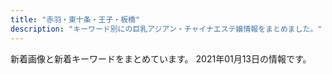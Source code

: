 ```yaml
---
title: "赤羽・東十条・王子・板橋"
description: "キーワード別にの巨乳アジアン・チャイナエステ嬢情報をまとめました。"
---
```


新着画像と新着キーワードをまとめています。
2021年01月13日の情報です。

<DmmAffiliateIns />
<KeywordTable
  shops={
    [
    {
        "img_links": [
            "http://tenpo5.iest.info/photos/sites/28/2020/08/2020082006010721.jpg",
            "http://tenpo5.iest.info/images/info2.jpg",
            "http://tenpo5.iest.info/images/s1.jpg",
            "http://tenpo5.iest.info/images/s_news.jpg",
            "http://tenpo5.iest.info/photos/sites/28/2020/08/2020082006012320.jpg",
            "http://tenpo5.iest.info/images/info.jpg",
            "http://tenpo5.iest.info/images/room3.jpg",
            "http://tenpo5.iest.info/images/room4.jpg",
            "http://tenpo5.iest.info/images/room6.jpg",
            "http://tenpo5.iest.info/images/room2.jpg",
            "http://tenpo5.iest.info/images/mobile.jpg",
            "http://tenpo5.iest.info/images/acc6.jpg",
            "http://tenpo5.iest.info/images/acc3.jpg",
            "http://tenpo5.iest.info/images/s3.jpg",
            "http://tenpo5.iest.info/images/room7.jpg",
            "http://tenpo5.iest.info/images/acc2.jpg",
            "http://tenpo5.iest.info/images/room1.jpg",
            "http://tenpo5.iest.info/photos/sites/28/2020/10/2020101301474624.jpg",
            "http://tenpo5.iest.info/images/acc4.jpg",
            "http://tenpo5.iest.info/images/acc1.jpg",
            "http://tenpo5.iest.info/photos/sites/28/2020/08/2020082006021860.jpg",
            "http://tenpo5.iest.info/images/acc5.jpg",
            "http://tenpo5.iest.info/photos/sites/28/2020/08/2020082006024737.jpg",
            "http://tenpo5.iest.info/images/top.jpg",
            "http://tenpo5.iest.info/photos/sites/28/2020/09/2020092801272363.jpg"
        ],
        "url": "http://tenpo5.iest.info/",
        "keywords": {
            "85": 7,
            "E": 7,
            "87": 14,
            "D": 35,
            "86": 14,
            "83": 7
        },
        "name": "\u3084\u3059\u3089\u304e",
        "station": "JR\u738b\u5b50\u99c5\u5317\u53e3"
    },
    {
        "url": "https://yumego.tyo.cm/",
        "img_links": [
            "https://yumego.tyo.cm/photos/sites/83/2020/12/2020120802122165.jpg",
            "https://yumego.tyo.cm/photos/sites/83/2020/12/2020120610415351.jpg",
            "https://yumego.tyo.cm/images/sp_tit_therapist.png",
            "https://yumego.tyo.cm/images/sp_tit_twitter.png",
            "https://yumego.tyo.cm/images/room4.jpg",
            "https://yumego.tyo.cm/photos/sites/83/2020/12/2020120802122351.jpg",
            "https://yumego.tyo.cm/photos/sites/83/2020/12/2020120108205582.jpg",
            "https://yumego.tyo.cm/images/room3.jpg",
            "https://yumego.tyo.cm/images/room1.jpg",
            "https://yumego.tyo.cm/images/tit_twitter.png",
            "https://yumego.tyo.cm/photos/sites/83/2020/12/2020120610415227.jpg",
            "https://yumego.tyo.cm/photos/sites/83/2020/12/2020120108205393.jpg",
            "https://yumego.tyo.cm/photos/sites/83/2020/12/2020120108205259.jpg",
            "https://yumego.tyo.cm/images/sp_tit_new.png",
            "https://yumego.tyo.cm/images/top.jpg",
            "https://yumego.tyo.cm/images/tit_therapist.png",
            "https://yumego.tyo.cm/images/img_tel.png",
            "https://yumego.tyo.cm/images/sp_top.jpg",
            "https://yumego.tyo.cm/images/sp_tit_staff01.png",
            "https://yumego.tyo.cm/images/tit_staff01.png",
            "https://yumego.tyo.cm/photos/sites/83/2020/12/2020120610415197.jpg",
            "https://yumego.tyo.cm/images/tit_staff02.png",
            "https://yumego.tyo.cm/images/maining.jpg",
            "https://yumego.tyo.cm/images/sp_tit_staff02.png",
            "https://yumego.tyo.cm/images/room2.jpg",
            "https://yumego.tyo.cm/photos/sites/83/2020/12/2020120610415359.jpg",
            "https://yumego.tyo.cm/images/tit_new.png"
        ],
        "keywords": {
            "D": 36,
            "88": 12,
            "85": 6,
            "86": 18
        },
        "station": "JR\u5341\u6761\u99c5\u5357\u53e3",
        "name": "\u5922\u3054"
    },
    {
        "url": "http://www.cocosia.work/",
        "img_links": [
            "http://www.cocosia.work/img/bn_howto_sp.jpg",
            "http://www.cocosia.work/staff/riya.jpg",
            "http://www.cocosia.work/staff/hina.jpg",
            "http://www.cocosia.work/img/int2_sp.jpg",
            "http://www.cocosia.work/img/int3.jpg",
            "http://www.cocosia.work/staff/yuyu.jpg",
            "http://www.cocosia.work/staff/rea.jpg",
            "http://www.cocosia.work/img/concept.jpg",
            "http://www.cocosia.work/staff/mao1.jpg",
            "http://www.cocosia.work/img/int2.jpg",
            "http://www.cocosia.work/staff/mao.jpg",
            "http://www.cocosia.work/img/header_info.png",
            "http://www.cocosia.work/img/bn_contact_sp.jpg",
            "http://www.cocosia.work/staff/riya1.jpg",
            "http://www.cocosia.work/staff/hina1.jpg",
            "http://www.cocosia.work/staff/rea1.jpg",
            "http://www.cocosia.work/img/bn_howto.jpg",
            "http://www.cocosia.work/img/concept_sp.jpg",
            "http://www.cocosia.work/img/i_tel.png",
            "http://www.cocosia.work/staff/mika1.jpg",
            "http://www.cocosia.work/img/bn_contact.jpg",
            "http://www.cocosia.work/staff/yuyu1.jpg",
            "http://www.cocosia.work/img/int1.jpg",
            "http://www.cocosia.work/img/int1_sp.jpg",
            "http://www.cocosia.work/staff/mika.jpg",
            "http://www.cocosia.work/img/int3_sp.jpg"
        ],
        "station": "JR\u8d64\u7fbd\u99c5\u897f\u53e3",
        "name": "Cocosia \uff5e\u30b3\u30b3\u30b7\u30a2\uff5e",
        "keywords": {
            "C": 15,
            "E": 6,
            "86": 8,
            "D": 10,
            "87": 6,
            "85": 2
        }
    },
    {
        "name": "\u9999\u9999",
        "img_links": [
            "http://shanshan-esthe.com/img/no.png",
            "http://shanshan-esthe.com/img/sta0.jpg",
            "http://shanshan-esthe.com/img/sta14.jpg",
            "http://shanshan-esthe.com/img/st16.jpg",
            "http://shanshan-esthe.com/img/st14.jpg"
        ],
        "station": "JR\u6771\u5341\u6761\u99c5\u5317\u53e3",
        "keywords": {
            "86": 2,
            "D": 2
        },
        "url": "http://shanshan-esthe.com/"
    },
    {
        "name": "\u7f8e\u5065",
        "img_links": [
            "http://oji.pink/images/r3.jpg",
            "http://oji.pink/images/1.png",
            "http://oji.pink/images/3.png",
            "http://oji.pink/images/zi_staff.png",
            "http://oji.pink/images/zi_link.png",
            "http://oji.pink/images/r4.jpg",
            "http://oji.pink/images/mobile.jpg",
            "http://oji.pink/images/r2.jpg",
            "http://oji.pink/images/g5.jpg",
            "http://oji.pink/images/aki.jpg",
            "http://oji.pink/images/g7.jpg",
            "http://oji.pink/images/g0.jpg",
            "http://oji.pink/images/top.jpg",
            "http://oji.pink/images/g2.jpg",
            "http://oji.pink/images/g1.jpg",
            "http://oji.pink/images/yuki.jpg",
            "http://oji.pink/images/new1.jpg",
            "http://oji.pink/images/r1.jpg"
        ],
        "url": "http://oji.pink/",
        "keywords": {
            "C": 15
        },
        "station": "JR\u738b\u5b50\u99c5\u5317\u53e3"
    },
    {
        "keywords": {
            "87": 2,
            "82": 2,
            "86": 4,
            "84": 2
        },
        "img_links": [
            "http://angel-aroma.net/img/m20.jpg",
            "http://angel-aroma.net/img/m4.jpg",
            "http://angel-aroma.net/img/m5.jpg",
            "http://angel-aroma.net/img/sta3.jpg",
            "http://angel-aroma.net/img/qr.jpg",
            "http://angel-aroma.net/img/m6.jpg",
            "http://angel-aroma.net/img/m1.jpg",
            "http://angel-aroma.net/img/no.png",
            "http://angel-aroma.net/img/m3.jpg",
            "http://angel-aroma.net/img/m2.jpg",
            "http://angel-aroma.net/img/m30.jpg",
            "http://angel-aroma.net/img/sta1.jpg",
            "http://angel-aroma.net/img/sta6.jpg",
            "http://angel-aroma.net/img/m10.jpg",
            "http://angel-aroma.net/img/sta2.jpg",
            "http://angel-aroma.net/img/sta5.jpg",
            "http://angel-aroma.net/img/top.jpg",
            "http://angel-aroma.net/img/stafft.jpg"
        ],
        "name": "\u30c0\u30fc\u30ea\u30f3",
        "station": "JR\u8d64\u7fbd\u99c5\u6771\u53e3",
        "url": "http://angel-aroma.net/"
    },
    {
        "name": "Love Sea",
        "url": "https://higashijujo-mensesthe.com/",
        "station": "JR\u6771\u5341\u6761\u99c5\u5317\u53e3",
        "img_links": [
            "https://higashijujo-mensesthe.com/staff/rika-s1.jpg",
            "https://higashijujo-mensesthe.com/images/main1.jpg",
            "https://higashijujo-mensesthe.com/icon/yelp.png",
            "https://higashijujo-mensesthe.com/room/esthe3.jpg",
            "https://higashijujo-mensesthe.com/button/blog.png",
            "https://higashijujo-mensesthe.com/images/main-sp.jpg",
            "https://higashijujo-mensesthe.com/button/staff.png",
            "https://higashijujo-mensesthe.com/staff/runa-l1.jpg",
            "https://higashijujo-mensesthe.com/images/flower.png",
            "https://higashijujo-mensesthe.com/staff/lime-s1.jpg",
            "https://higashijujo-mensesthe.com/images/camp.jpg",
            "https://higashijujo-mensesthe.com/2020/02/29/lime-s1.jpg",
            "https://higashijujo-mensesthe.com/menu/friend.png",
            "https://higashijujo-mensesthe.com/menu/gallery.png",
            "https://higashijujo-mensesthe.com/room/esthe2.jpg",
            "https://higashijujo-mensesthe.com/images/footer-l.png",
            "https://higashijujo-mensesthe.com/room/room-l3.jpg",
            "https://higashijujo-mensesthe.com/2019/08/22/runa-s1.jpg",
            "https://higashijujo-mensesthe.com/icon/twitter.png",
            "https://higashijujo-mensesthe.com/icon/line.png",
            "https://higashijujo-mensesthe.com/menu/blog.png",
            "https://higashijujo-mensesthe.com/2019/10/21/rika-s1.jpg",
            "https://higashijujo-mensesthe.com/images/qrcode.png",
            "https://higashijujo-mensesthe.com/staff/satomi-l1.jpg",
            "https://higashijujo-mensesthe.com/room/esthe1.jpg",
            "https://higashijujo-mensesthe.com/icon/facebook.png",
            "https://higashijujo-mensesthe.com/staff/kimi-l2.jpg",
            "https://higashijujo-mensesthe.com/button/home.png",
            "https://higashijujo-mensesthe.com/staff/kimi-s2.jpg",
            "https://higashijujo-mensesthe.com/room/room-l4.jpg",
            "https://higashijujo-mensesthe.com/room/room-l1.jpg",
            "https://higashijujo-mensesthe.com/images/header3.png",
            "https://higashijujo-mensesthe.com/images/footer-r.png",
            "https://higashijujo-mensesthe.com/menu/info.png",
            "https://higashijujo-mensesthe.com/staff/rika-l1.jpg",
            "https://higashijujo-mensesthe.com/staff/kimi-s1.jpg",
            "https://higashijujo-mensesthe.com/images/clear.png",
            "https://higashijujo-mensesthe.com/staff/runa-s1.jpg",
            "https://higashijujo-mensesthe.com/2019/08/23/satomi-s1.jpg",
            "https://higashijujo-mensesthe.com/2019/08/10/kimi-s1.jpg",
            "https://higashijujo-mensesthe.com/room/room-l2.jpg",
            "https://higashijujo-mensesthe.com/menu/home.png",
            "https://higashijujo-mensesthe.com/staff/kimi-l1.jpg",
            "https://higashijujo-mensesthe.com/staff/lime-l1.jpg",
            "https://higashijujo-mensesthe.com/staff/satomi-s1.jpg"
        ],
        "keywords": {}
    },
    {
        "station": "JR\u8d64\u7fbd\u99c5\u6771\u53e3",
        "img_links": [
            "http://ka-en.work/img/st2.jpg",
            "http://ka-en.work/sp/img/st7.jpg",
            "http://ka-en.work/sp/img/tit.jpg",
            "http://ka-en.work/sp/img/add.jpg",
            "http://ka-en.work/img/kanban.jpg",
            "http://ka-en.work/sp/img/acc4.jpg",
            "http://ka-en.work/img/s9.jpg",
            "http://ka-en.work/img/botton.jpg",
            "http://ka-en.work/img/st8.jpg",
            "http://ka-en.work/img/botton6.jpg",
            "http://ka-en.work/img/acc4.jpg",
            "http://ka-en.work/img/st4.jpg",
            "http://ka-en.work/sp/img/t-r.jpg",
            "http://ka-en.work/sp/img/st9.jpg",
            "http://ka-en.work/img/s6.jpg",
            "http://ka-en.work/img/st9.jpg",
            "http://ka-en.work/img/fla-3.jpg",
            "http://ka-en.work/img/fla-2.jpg",
            "http://ka-en.work/sp/img/st2.jpg",
            "http://ka-en.work/img/head.jpg",
            "http://ka-en.work/img/s7.jpg",
            "http://ka-en.work/img/s3.jpg",
            "http://ka-en.work/img/s4.jpg",
            "http://ka-en.work/sp/img/st10.jpg",
            "http://ka-en.work/sp/img/pic.jpg",
            "http://ka-en.work/sp/img/st4.jpg",
            "http://ka-en.work/img/foot.jpg",
            "http://ka-en.work/sp/img/t-t.jpg",
            "http://ka-en.work/sp/img/botton.jpg",
            "http://ka-en.work/sp/img/st6.jpg",
            "http://ka-en.work/sp/img/tel.jpg",
            "http://ka-en.work/img/botton2.jpg",
            "http://ka-en.work/sp/img/acc2.jpg",
            "http://ka-en.work/sp/img/st8.jpg",
            "http://ka-en.work/sp/img/info.jpg",
            "http://ka-en.work/img/botton3.jpg",
            "http://ka-en.work/img/st3.jpg",
            "http://ka-en.work/sp/img/cam.jpg",
            "http://ka-en.work/sp/img/t-a.jpg",
            "http://ka-en.work/img/botton5.jpg",
            "http://ka-en.work/img/s2.jpg",
            "http://ka-en.work/img/st7.jpg",
            "http://ka-en.work/sp/img/acc3.jpg",
            "http://ka-en.work/sp/img/acc1.jpg",
            "http://ka-en.work/sp/img/time.jpg",
            "http://ka-en.work/sp/img/p-10.jpg",
            "http://ka-en.work/img/s10.jpg",
            "http://ka-en.work/sp/img/pc.jpg",
            "http://ka-en.work/sp/img/p-6.jpg",
            "http://ka-en.work/sp/img/p-9.jpg",
            "http://ka-en.work/img/botton4.jpg",
            "http://ka-en.work/sp/img/st1.jpg",
            "http://ka-en.work/img/mo.png",
            "http://ka-en.work/img/acc1.jpg",
            "http://ka-en.work/img/st6.jpg",
            "http://ka-en.work/sp/img/t-s.jpg",
            "http://ka-en.work/sp/img/acc5.jpg",
            "http://ka-en.work/img/st10.jpg",
            "http://ka-en.work/sp/img/kanban.jpg",
            "http://ka-en.work/sp/img/t-o.jpg",
            "http://ka-en.work/sp/img/sys.jpg",
            "http://ka-en.work/img/acc3.jpg",
            "http://ka-en.work/img/acc2.jpg",
            "http://ka-en.work/img/st1.jpg",
            "http://ka-en.work/img/fla-1.jpg",
            "http://ka-en.work/sp/img/st3.jpg",
            "http://ka-en.work/img/acc5.jpg"
        ],
        "keywords": {
            "C": 17,
            "E": 3,
            "84": 1,
            "88": 2,
            "86": 2,
            "85": 12,
            "D": 5,
            "87": 1
        },
        "name": "\u83ef\u8276",
        "url": "http://ka-en.work/"
    },
    {
        "name": "\u521d\u604b",
        "url": "http://hatsukoi.ests.jp/",
        "station": "JR\u738b\u5b50\u99c5\u4e2d\u592e\u53e3",
        "img_links": [
            "http://hatsukoi.ests.jp/photos/sites/14/2020/06/2020060307190715.jpg",
            "http://hatsukoi.ests.jp/images/room5.jpg",
            "http://hatsukoi.ests.jp/photos/sites/14/2020/06/2020060307090565.jpg",
            "http://hatsukoi.ests.jp/images/end.png",
            "http://hatsukoi.ests.jp/photos/sites/14/2020/06/2020060307094856.jpg",
            "http://hatsukoi.ests.jp/images/s_staff.png",
            "http://hatsukoi.ests.jp/images/a2.jpg",
            "http://hatsukoi.ests.jp/images/top.png",
            "http://hatsukoi.ests.jp/images/nei_bj1.png",
            "http://hatsukoi.ests.jp/images/a3.jpg",
            "http://hatsukoi.ests.jp/images/mobile.jpg",
            "http://hatsukoi.ests.jp/images/a1.jpg",
            "http://hatsukoi.ests.jp/photos/sites/14/2020/06/2020060307164866.jpg",
            "http://hatsukoi.ests.jp/photos/sites/14/2020/06/2020060307182168.jpg",
            "http://hatsukoi.ests.jp/images/room4.jpg",
            "http://hatsukoi.ests.jp/images/s_link.png",
            "http://hatsukoi.ests.jp/images/news.png",
            "http://hatsukoi.ests.jp/photos/sites/14/2020/06/2020060307150117.jpg",
            "http://hatsukoi.ests.jp/photos/sites/14/2020/06/2020060307173696.jpg",
            "http://hatsukoi.ests.jp/images/room1.jpg",
            "http://hatsukoi.ests.jp/photos/sites/14/2020/06/2020060307124296.jpg",
            "http://hatsukoi.ests.jp/images/room2.jpg",
            "http://hatsukoi.ests.jp/photos/sites/14/2020/06/2020060307155229.jpg",
            "http://hatsukoi.ests.jp/images/room3.jpg"
        ],
        "keywords": {
            "86": 2,
            "87": 5,
            "85": 2,
            "D": 7,
            "E": 2
        }
    },
    {
        "station": "\u8d64\u7fbd\u5ca9\u6df5\u99c52\u756a\u51fa\u53e3",
        "name": "GOOD TIME",
        "url": "http://www.goodtime.iesjp.com/",
        "img_links": [
            "http://www.goodtime.iesjp.com/images/m-top-right04.jpg",
            "http://www.goodtime.iesjp.com/images/m-top-right01.jpg",
            "http://www.goodtime.iesjp.com/images/top-left01.jpg",
            "http://www.goodtime.iesjp.com/images/m-top-right02.jpg",
            "http://www.goodtime.iesjp.com/images/m-left.jpg",
            "http://www.goodtime.iesjp.com/files/004.jpg",
            "http://www.goodtime.iesjp.com/images/m-yejiao.jpg",
            "http://www.goodtime.iesjp.com/images/m-head.jpg",
            "http://www.goodtime.iesjp.com/images/call.png",
            "http://www.goodtime.iesjp.com/files/003.jpg",
            "http://www.goodtime.iesjp.com/images/m-top03.jpg",
            "http://www.goodtime.iesjp.com/files/002.jpg",
            "http://www.goodtime.iesjp.com/images/m-top-right03.jpg",
            "http://www.goodtime.iesjp.com/images/m-right.jpg",
            "http://www.goodtime.iesjp.com/images/m-top02.jpg"
        ],
        "keywords": {
            "87": 6,
            "D": 6
        }
    },
    {
        "station": "JR\u8d64\u7fbd\u99c5\u6771\u53e3",
        "keywords": {
            "86": 1,
            "85": 1,
            "84": 1,
            "C": 1,
            "D": 2,
            "E": 2,
            "89": 1,
            "87": 1
        },
        "img_links": [
            "http://www.e-baby.work/staff/karenc.jpg",
            "http://www.e-baby.work/staff/yuka1.jpg",
            "http://www.e-baby.work/img/all/icon2.png",
            "http://www.e-baby.work/staff/rina1.jpg",
            "http://www.e-baby.work/staff/karen1.jpg",
            "http://www.e-baby.work/img/all/loader.png",
            "http://www.e-baby.work/staff/haru1.jpg",
            "http://www.e-baby.work/staff/maya1.jpg"
        ],
        "name": "\u30a2\u30a4\u30ea\u30b9",
        "url": "http://www.e-baby.work/"
    },
    {
        "name": "Last Paradise \uff5e\u30e9\u30b9\u30c8\u30d1\u30e9\u30c0\u30a4\u30b9\uff5e",
        "img_links": [
            "http://lastpara.net/image/cast/cast_256_1_s.jpg",
            "http://lastpara.net/img/news-ttl.jpg",
            "http://lastpara.net/image/cast/cast_263_1_l.jpg",
            "http://lastpara.net/image/cast/cast_262_1_l.jpg",
            "http://lastpara.net/image/cast/cast_287_1_l.jpg",
            "http://lastpara.net/image/cast/cast_287_1_s.jpg",
            "http://lastpara.net/image/cast/cast_263_1_s.jpg",
            "http://lastpara.net/img/event/camp_top_02.jpg",
            "http://lastpara.net/image/cast/cast_255_1_l.jpg",
            "http://lastpara.net/img/recuit.png",
            "http://lastpara.net/image/cast/cast_259_1_s.jpg",
            "http://lastpara.net/image/cast/cast_286_1_l.jpg",
            "http://lastpara.net/image/cast/cast_261_1_l.jpg",
            "http://lastpara.net/image/cast/cast_265_1_l.jpg",
            "http://lastpara.net/image/cast/cast_286_1_s.jpg",
            "http://lastpara.net/image/cast/cast_265_1_s.jpg",
            "http://lastpara.net/image/cast/cast_256_1_l.jpg",
            "http://lastpara.net/image/cast/cast_259_1_l.jpg"
        ],
        "station": "JR\u8d64\u7fbd\u99c5\u5357\u53e3",
        "keywords": {
            "86": 4,
            "85": 9,
            "90": 2,
            "84": 4
        },
        "url": "http://lastpara.net/"
    },
    {
        "url": "http://prince.tyo.cm/",
        "img_links": [
            "http://prince.tyo.cm/images/s_pick.jpg",
            "http://prince.tyo.cm/images/s_cautions.jpg",
            "http://prince.tyo.cm/images/room4.jpg",
            "http://prince.tyo.cm/images/top.jpg",
            "http://prince.tyo.cm/images/room2.jpg",
            "http://prince.tyo.cm/photos/sites/76/2021/01/2021010702590295.jpg",
            "http://prince.tyo.cm/images/s_info.jpg",
            "http://prince.tyo.cm/images/mobile.jpg",
            "http://prince.tyo.cm/photos/sites/76/2021/01/2021010702590285.jpg",
            "http://prince.tyo.cm/photos/sites/76/2020/10/2020101906110117.jpg",
            "http://prince.tyo.cm/photos/sites/76/2021/01/2021010702590166.jpg",
            "http://prince.tyo.cm/images/room3.jpg",
            "http://prince.tyo.cm/images/room1.jpg",
            "http://prince.tyo.cm/images/info.jpg",
            "http://prince.tyo.cm/photos/sites/76/2020/10/2020101906110029.jpg",
            "http://prince.tyo.cm/photos/sites/76/2021/01/2021010702590356.jpg",
            "http://prince.tyo.cm/images/s_news.jpg",
            "http://prince.tyo.cm/images/s_staff.jpg",
            "http://prince.tyo.cm/photos/sites/76/2020/10/2020101906110145.jpg",
            "http://prince.tyo.cm/photos/sites/76/2020/10/2020101906110056.jpg"
        ],
        "station": "JR\u738b\u5b50\u99c5\u5317\u53e3",
        "keywords": {
            "85": 45,
            "C": 9,
            "D": 63,
            "86": 18,
            "83": 9
        },
        "name": "\u30d7\u30ea\u30f3\u30b9"
    },
    {
        "name": "Only one \uff5e\u30aa\u30f3\u30ea\u30fc\u30ef\u30f3\uff5e",
        "station": "JR\u8d64\u7fbd\u99c5\u5357\u53e3",
        "url": "http://www.roserelaxation.info/",
        "img_links": [
            "http://www.roserelaxation.info/upload/202007/thumb/1594636355.jpg",
            "http://www.roserelaxation.info/upload/201807/thumb_dis/1531195952.jpg",
            "http://www.roserelaxation.info/upload/201707/1499300573.jpg",
            "http://www.roserelaxation.info/upload/202007/thumb_dis/1594636246.jpg",
            "http://www.roserelaxation.info/upload/images/20171206_132919.jpg",
            "http://www.roserelaxation.info/upload/201808/thumb_dis/1535596152.jpg",
            "http://www.roserelaxation.info/upload/images/20170525_102731.jpg",
            "http://www.roserelaxation.info/upload/202007/thumb_dis/1594636684.jpg",
            "http://www.roserelaxation.info/upload/201807/1531195547.jpg",
            "http://www.roserelaxation.info/upload/201801/thumb_dis/1517150493.jpg",
            "http://www.roserelaxation.info/upload/202007/1594636246.jpg",
            "http://www.roserelaxation.info/upload/201807/1531195952.jpg",
            "http://www.roserelaxation.info/upload/202008/1598846272.jpg",
            "http://www.roserelaxation.info/upload/201807/thumb/1531195547.jpg",
            "http://www.roserelaxation.info/upload/201807/thumb/1531195952.jpg",
            "http://www.roserelaxation.info/upload/202007/thumb_dis/1594636355.jpg",
            "http://www.roserelaxation.info/upload/202007/1594636355.jpg",
            "http://www.roserelaxation.info/upload/201807/thumb_dis/1531195547.jpg",
            "http://www.roserelaxation.info/upload/201807/1531197286.jpg",
            "http://www.roserelaxation.info/upload/images/20170706_091357.jpg",
            "http://www.roserelaxation.info/upload/images/20171214_032900.jpg",
            "http://www.roserelaxation.info/upload/images/20171206_133002.jpg",
            "http://www.roserelaxation.info/upload/201708/1502280972.jpg",
            "http://www.roserelaxation.info/upload/202007/thumb/1594636246.jpg",
            "http://www.roserelaxation.info/upload/201712/thumb/1512155748.jpg",
            "http://www.roserelaxation.info/upload/201807/thumb_dis/1531197286.jpg",
            "http://www.roserelaxation.info/upload/images/20171206_132823.jpg",
            "http://www.roserelaxation.info/upload/201712/thumb_dis/1512155748.jpg",
            "http://www.roserelaxation.info/upload/201801/thumb/1517150493.jpg",
            "http://www.roserelaxation.info/upload/201801/1517150493.jpg",
            "http://www.roserelaxation.info/upload/202007/1594636684.jpg",
            "http://www.roserelaxation.info/upload/202007/thumb_dis/1594636322.jpg",
            "http://www.roserelaxation.info/upload/202007/thumb/1594636684.jpg",
            "http://www.roserelaxation.info/upload/images/20170613_104732.jpg",
            "http://www.roserelaxation.info/upload/images/20171206_132851.jpg",
            "http://www.roserelaxation.info/upload/201708/thumb_dis/1502280972.jpg",
            "http://www.roserelaxation.info/upload/201712/1512155748.jpg"
        ],
        "keywords": {}
    },
    {
        "station": "JR\u8d64\u7fbd\u99c5\u5357\u53e3",
        "keywords": {
            "D": 4,
            "87": 3,
            "86": 1
        },
        "name": "Darling \uff5e\u30c0\u30fc\u30ea\u30f3\uff5e",
        "img_links": [
            "http://www.darling.esjp.info/img/nav-001.png",
            "http://www.darling.esjp.info/img/nav-002.png",
            "http://www.darling.esjp.info/img/nav-006.png",
            "http://www.darling.esjp.info/img/top01.png",
            "http://www.darling.esjp.info/img/stt.jpg",
            "http://www.darling.esjp.info/files/002.jpg",
            "http://www.darling.esjp.info/files/001.jpg",
            "http://www.darling.esjp.info/img/nav-003.png",
            "http://www.darling.esjp.info/files/007.jpg",
            "http://www.darling.esjp.info/img/stb.jpg",
            "http://www.darling.esjp.info/files/003.jpg",
            "http://www.darling.esjp.info/img/nav-005.png",
            "http://www.darling.esjp.info/img/nav-004.png",
            "http://www.darling.esjp.info/img/tel.png"
        ],
        "url": "http://www.darling.esjp.info/"
    },
    {
        "station": "JR\u738b\u5b50\u99c5\u5317\u53e3",
        "name": "\u685c\u306e\u604b",
        "img_links": [
            "http://www.crossu.xyz/uploads/191129/1-19112914393CK.jpg",
            "http://www.crossu.xyz/uploads/200528/1-20052Q52142229.jpg",
            "http://www.crossu.xyz/templets/default/picture/staff_t.jpg",
            "http://www.crossu.xyz/uploads/180620/1-1P62010193X63.jpg",
            "http://www.crossu.xyz/templets/default/picture/news.jpg",
            "http://www.crossu.xyz/uploads/191119/1-19111915043V27.jpg",
            "http://www.crossu.xyz/templets/default/picture/interior_t.jpg",
            "http://www.crossu.xyz/uploads/allimg/180620/1-1P6201013133b.jpg",
            "http://www.crossu.xyz/templets/default/picture/rec1.png",
            "http://www.crossu.xyz/uploads/190924/1-1Z9241056212J.jpg",
            "http://www.crossu.xyz/uploads/181211/1-1Q2111433162D.jpg",
            "http://www.crossu.xyz/uploads/180620/1-1P62010154K00.png",
            "http://www.crossu.xyz/uploads/180621/1-1P621101232H4.jpg",
            "http://www.crossu.xyz/templets/default/picture/head.jpg"
        ],
        "url": "http://www.crossu.xyz/",
        "keywords": {
            "\u30bb\u30af\u30b7\u30fc": 5
        }
    },
    {
        "station": "JR\u8d64\u7fbd\u99c5\u5357\u6539\u672d\u53e3(\u6771)",
        "keywords": {
            "89": 3,
            "88": 3,
            "87": 3,
            "\u30bb\u30af\u30b7\u30fc": 6,
            "98": 1
        },
        "url": "http://esthe-japan.work/flower/",
        "img_links": [
            "http://esthe-japan.work/flower/upload/202004/1588153474.png"
        ],
        "name": "FLOWER"
    },
    {
        "station": "JR\u8d64\u7fbd\u99c5\u5357\u53e3",
        "img_links": [
            "http://flower.este88.com/images/dot.png",
            "http://flower.este88.com/i/images/access3.jpg",
            "http://flower.este88.com/gals/erika1.jpg",
            "http://flower.este88.com/gals/haruka1.jpg",
            "http://flower.este88.com/i/images/access2.jpg",
            "http://flower.este88.com/images/m04.jpg",
            "http://flower.este88.com/images/m01.jpg",
            "http://flower.este88.com/gals/riri1.jpg",
            "http://flower.este88.com/gals/moe1.jpg",
            "http://flower.este88.com/gals/emi1.jpg",
            "http://flower.este88.com/i/images/access7.jpg",
            "http://flower.este88.com/images/m05.jpg",
            "http://flower.este88.com/i/images/access5.jpg",
            "http://flower.este88.com/i/images/access6.jpg",
            "http://flower.este88.com/images/kp01.jpg",
            "http://flower.este88.com/i/images/access4.jpg",
            "http://flower.este88.com/images/m02.jpg",
            "http://flower.este88.com/gals/yuuna1.jpg",
            "http://flower.este88.com/images/m03.jpg",
            "http://flower.este88.com/i/images/access1.jpg",
            "http://flower.este88.com/images/img1.jpg"
        ],
        "url": "http://flower.este88.com/",
        "keywords": {},
        "name": "Flower"
    },
    {
        "img_links": [
            "http://www.iyashinotabi.xyz/images/index-ie_04.jpg",
            "http://www.iyashinotabi.xyz/images/nav/nav-job.jpg",
            "http://www.iyashinotabi.xyz/images/staff/yumi.jpg",
            "http://www.iyashinotabi.xyz/images/top/t1.jpg",
            "http://www.iyashinotabi.xyz/images/nav/nav-sys.jpg",
            "http://www.iyashinotabi.xyz/images/index-ie_18.jpg",
            "http://www.iyashinotabi.xyz/images/nav/nav-staff.jpg",
            "http://www.iyashinotabi.xyz/images/top/t5.jpg",
            "http://www.iyashinotabi.xyz/images/shop/01.jpg",
            "http://www.iyashinotabi.xyz/images/shop/02.jpg",
            "http://www.iyashinotabi.xyz/images/index-ie_22.jpg",
            "http://www.iyashinotabi.xyz/images/index-ie_20.jpg",
            "http://www.iyashinotabi.xyz/images/images/index-ie_11_04.jpg",
            "http://www.iyashinotabi.xyz/images/shop/03.jpg",
            "http://www.iyashinotabi.xyz/images/index-ie_23.jpg",
            "http://www.iyashinotabi.xyz/images/images/index-ie_11_01.jpg",
            "http://www.iyashinotabi.xyz/images/staff/aya.jpg",
            "http://www.iyashinotabi.xyz/images/images/sys_05.jpg",
            "http://www.iyashinotabi.xyz/images/staff/mika.jpg",
            "http://www.iyashinotabi.xyz/images/index-ie_10.jpg",
            "http://www.iyashinotabi.xyz/images/images/sys_06.jpg",
            "http://www.iyashinotabi.xyz/images/top/t6.jpg"
        ],
        "station": "\u84ee\u6839\u99c5\u6771\u53e3",
        "keywords": {},
        "url": "http://www.iyashinotabi.xyz/",
        "name": "\u6771\u6d0b\u30de\u30c3\u30b5\u30fc\u30b8\u96c5"
    }
]
}
/>
<DmmAffiliateScript />

